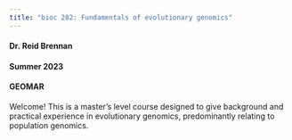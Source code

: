 ```yaml
---
title: "bioc 202: Fundamentals of evolutionary genomics"
---
```


#### Dr. Reid Brennan
#### Summer 2023
#### GEOMAR

Welcome! This is a master's level course designed to give background and practical experience in evolutionary genomics, predominantly relating to population genomics. 
